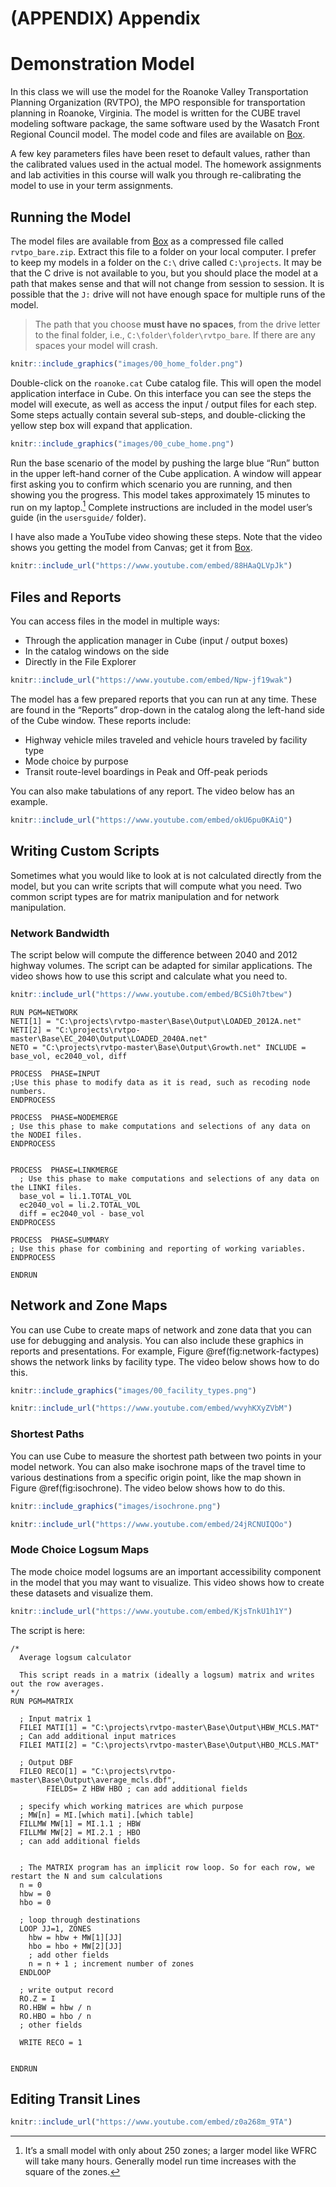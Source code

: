 # (APPENDIX) Appendix {-} 

# Demonstration Model {#app-demomodel}

In this class we will use the model for the Roanoke Valley Transportation
Planning Organization (RVTPO), the MPO responsible for transportation planning 
in Roanoke, Virginia. The model is written for the CUBE travel modeling software
package, the same software used by the Wasatch Front Regional Council model. The
model code and files are available on 
[Box](https://byu.box.com/s/34xeaghgt8lpbcraosb7cbt8umddh96x).

A few key parameters files have been reset to default values, rather than the
calibrated values used in the actual model. The homework assignments and lab
activities in this course will walk you through re-calibrating the model to use
in your term assignments.

## Running the Model

The model files are available from [Box](https://byu.box.com/s/34xeaghgt8lpbcraosb7cbt8umddh96x) 
as a compressed file called `rvtpo_bare.zip`. Extract this file to a folder on 
your local computer. I prefer to keep my models in a
folder on the `C:\` drive called `C:\projects`. It may be that the C drive is
not available to you, but you should place the model at a path that makes sense
and that will not change from session to session. It is possible that the `J:`
drive will not have enough space for multiple runs of the model.

> The path that you choose **must have no spaces**, from the drive letter to the 
final folder, i.e., `C:\folder\folder\rvtpo_bare`. If there are any spaces your 
model will crash.

```r
knitr::include_graphics("images/00_home_folder.png")
```


Double-click on the `roanoke.cat` Cube catalog file. This will open
the model application interface in Cube. On this interface you can see the steps
the model will execute, as well as access the input / output files for each
step. Some steps actually contain several sub-steps, and double-clicking the
yellow step box will expand that application.

```r
knitr::include_graphics("images/00_cube_home.png")
```


Run the base scenario of the model by pushing the large blue "Run"
button in the upper left-hand corner of the Cube application. A window 
will appear first asking you to confirm which scenario you are running, and then
showing you the progress. This model takes approximately 15 minutes to run on my
laptop.^[It's a small model with only about 250 zones; a larger model like WFRC
will take many hours. Generally model run time increases with the square of the
zones.] Complete instructions are included in the model user's guide (in the
`usersguide/` folder). 

I have also made a YouTube video showing these steps. Note that the video
shows you getting the model from Canvas; get it from [Box](https://byu.box.com/s/34xeaghgt8lpbcraosb7cbt8umddh96x).

```r
knitr::include_url("https://www.youtube.com/embed/88HAaQLVpJk")
```



## Files and Reports

You can access files in the model in multiple ways:

  - Through the application manager in Cube (input / output boxes)
  - In the catalog windows on the side
  - Directly in the File Explorer
  
```r
knitr::include_url("https://www.youtube.com/embed/Npw-jf19wak")
```

The model has a few prepared reports that you can run at any time. These are
found in the "Reports" drop-down in the catalog along the left-hand side of the
Cube window. These reports include:

  - Highway vehicle miles traveled and vehicle hours traveled by facility type
  - Mode choice by purpose
  - Transit route-level boardings in Peak and Off-peak periods
  
You can also make tabulations of any report. The video below has an example.

```r
knitr::include_url("https://www.youtube.com/embed/okU6pu0KAiQ")
```

## Writing Custom Scripts
Sometimes what you would like to look at is not calculated directly from the
model, but you can write scripts that will compute what you need. Two common 
script types are for matrix manipulation and for network manipulation.


### Network Bandwidth

The script below will compute the difference between 2040 and 2012 highway
volumes. The script can be adapted for similar applications. The video
shows how to use this script and calculate what you need to.

```r
knitr::include_url("https://www.youtube.com/embed/BCSi0h7tbew")
```



```
RUN PGM=NETWORK
NETI[1] = "C:\projects\rvtpo-master\Base\Output\LOADED_2012A.net"
NETI[2] = "C:\projects\rvtpo-master\Base\EC_2040\Output\LOADED_2040A.net"
NETO = "C:\projects\rvtpo-master\Base\Output\Growth.net" INCLUDE = base_vol, ec2040_vol, diff

PROCESS  PHASE=INPUT
;Use this phase to modify data as it is read, such as recoding node numbers.
ENDPROCESS

PROCESS  PHASE=NODEMERGE  
; Use this phase to make computations and selections of any data on the NODEI files.
ENDPROCESS


PROCESS  PHASE=LINKMERGE  
  ; Use this phase to make computations and selections of any data on the LINKI files.
  base_vol = li.1.TOTAL_VOL
  ec2040_vol = li.2.TOTAL_VOL
  diff = ec2040_vol - base_vol  
ENDPROCESS

PROCESS  PHASE=SUMMARY   
; Use this phase for combining and reporting of working variables.
ENDPROCESS

ENDRUN
```

## Network and Zone Maps

You can use Cube to create maps of network and zone data that you can use for
debugging and analysis. You can also include these graphics in reports and 
presentations. For example, Figure \@ref(fig:network-factypes) shows the network
links by facility type. The video below shows how to do this.

```r
knitr::include_graphics("images/00_facility_types.png")
```


```r
knitr::include_url("https://www.youtube.com/embed/wvyhKXyZVbM")
```


### Shortest Paths

You can use Cube to measure the shortest path between two points in your model 
network. You can also make isochrone maps of the travel time to various
destinations from a specific origin point, like the map shown in Figure \@ref(fig:isochrone).
The video below shows how to do this.

```r
knitr::include_graphics("images/isochrone.png")
```

```r
knitr::include_url("https://www.youtube.com/embed/24jRCNUIQOo")
```


### Mode Choice Logsum Maps

The mode choice model logsums are an important accessibility component in the model
that you may want to visualize. This video shows how to create these datasets 
and visualize them.

```r
knitr::include_url("https://www.youtube.com/embed/KjsTnkU1h1Y")
```

The script is here:

```
/*
  Average logsum calculator
  
  This script reads in a matrix (ideally a logsum) matrix and writes out the row averages.
*/
RUN PGM=MATRIX 
  
  ; Input matrix 1
  FILEI MATI[1] = "C:\projects\rvtpo-master\Base\Output\HBW_MCLS.MAT"
  ; Can add additional input matrices
  FILEI MATI[2] = "C:\projects\rvtpo-master\Base\Output\HBO_MCLS.MAT"
  
  ; Output DBF
  FILEO RECO[1] = "C:\projects\rvtpo-master\Base\Output\average_mcls.dbf", 
        FIELDS= Z HBW HBO ; can add additional fields
  
  ; specify which working matrices are which purpose
  ; MW[n] = MI.[which mati].[which table]
  FILLMW MW[1] = MI.1.1 ; HBW  
  FILLMW MW[2] = MI.2.1 ; HBO
  ; can add additional fields
  
  
  ; The MATRIX program has an implicit row loop. So for each row, we restart the N and sum calculations
  n = 0
  hbw = 0
  hbo = 0
  
  ; loop through destinations
  LOOP JJ=1, ZONES
    hbw = hbw + MW[1][JJ]
    hbo = hbo + MW[2][JJ]
    ; add other fields
    n = n + 1 ; increment number of zones
  ENDLOOP
   
  ; write output record
  RO.Z = I
  RO.HBW = hbw / n
  RO.HBO = hbo / n
  ; other fields
  
  WRITE RECO = 1


ENDRUN
```


## Editing Transit Lines


```r
knitr::include_url("https://www.youtube.com/embed/z0a268m_9TA")
```


